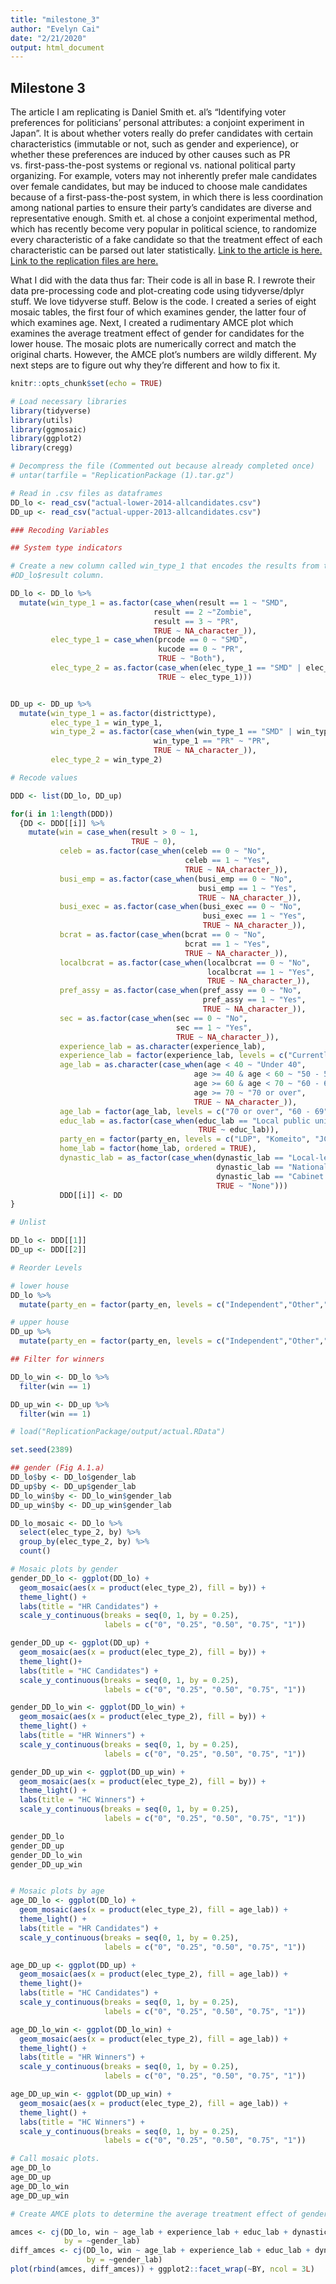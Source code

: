 ```yaml
---
title: "milestone_3"
author: "Evelyn Cai"
date: "2/21/2020"
output: html_document
---
```


## Milestone 3
The article I am replicating is Daniel Smith et. al's "Identifying voter preferences for politicians’ personal attributes: a conjoint experiment in Japan". It is about whether voters really do prefer candidates with certain characteristics (immutable or not, such as gender and experience), or whether these preferences are induced by other causes such as PR vs. first-pass-the-post systems or regional vs. national political party organizing. For example, voters may not inherently prefer male candidates over female candidates, but may be induced to choose male candidates because of a first-pass-the-post system, in which there is less coordination among national parties to ensure their party's candidates are diverse and representative enough. Smith et. al chose a conjoint experimental method, which has recently become very popular in political science, to randomize every characteristic of a fake candidate so that the treatment effect of each characteristic can be parsed out later statistically.
[Link to the article is here.](https://www.cambridge.org/core/journals/political-science-research-and-methods/article/identifying-voter-preferences-for-politicians-personal-attributes-a-conjoint-experiment-in-japan/95ADB2B43C5289ECFE6898B7FE776CFE)
[Link to the replication files are here.](https://dataverse.harvard.edu/dataset.xhtml?persistentId=doi:10.7910/DVN/KCIADO)

What I did with the data thus far:
Their code is all in base R. I rewrote their data pre-processing code and plot-creating code using tidyverse/dplyr stuff. We love tidyverse stuff. Below is the code. I created a series of eight mosaic tables, the first four of which examines gender, the latter four of which examines age. Next, I created a rudimentary AMCE plot which examines the average treatment effect of gender for candidates for the lower house. The mosaic plots are numerically correct and match the original charts. However, the AMCE plot's numbers are wildly different. My next steps are to figure out why they're different and how to fix it.

```r
knitr::opts_chunk$set(echo = TRUE)

# Load necessary libraries
library(tidyverse)
library(utils)
library(ggmosaic)
library(ggplot2)
library(cregg)

# Decompress the file (Commented out because already completed once)
# untar(tarfile = "ReplicationPackage (1).tar.gz")

# Read in .csv files as dataframes
DD_lo <- read_csv("actual-lower-2014-allcandidates.csv")
DD_up <- read_csv("actual-upper-2013-allcandidates.csv")
```

```r
### Recoding Variables

## System type indicators

# Create a new column called win_type_1 that encodes the results from the
#DD_lo$result column.

DD_lo <- DD_lo %>%
  mutate(win_type_1 = as.factor(case_when(result == 1 ~ "SMD",
                                result == 2 ~"Zombie",
                                result == 3 ~ "PR",
                                TRUE ~ NA_character_)),
         elec_type_1 = case_when(prcode == 0 ~ "SMD",
                                 kucode == 0 ~ "PR",
                                 TRUE ~ "Both"),
         elec_type_2 = as.factor(case_when(elec_type_1 == "SMD" | elec_type_1 == "Both" ~ "SMD/Dual",
                                 TRUE ~ elec_type_1)))


DD_up <- DD_up %>%
  mutate(win_type_1 = as.factor(districttype),
         elec_type_1 = win_type_1,
         win_type_2 = as.factor(case_when(win_type_1 == "SMD" | win_type_1 == "MMD" ~ "SNTV",
                                win_type_1 == "PR" ~ "PR",
                                TRUE ~ NA_character_)),
         elec_type_2 = win_type_2)

# Recode values

DDD <- list(DD_lo, DD_up)

for(i in 1:length(DDD))
  {DD <- DDD[[i]] %>%
    mutate(win = case_when(result > 0 ~ 1,
                           TRUE ~ 0),
           celeb = as.factor(case_when(celeb == 0 ~ "No",
                                       celeb == 1 ~ "Yes",
                                       TRUE ~ NA_character_)),
           busi_emp = as.factor(case_when(busi_emp == 0 ~ "No",
                                          busi_emp == 1 ~ "Yes",
                                          TRUE ~ NA_character_)),
           busi_exec = as.factor(case_when(busi_exec == 0 ~ "No",
                                           busi_exec == 1 ~ "Yes",
                                           TRUE ~ NA_character_)),
           bcrat = as.factor(case_when(bcrat == 0 ~ "No",
                                       bcrat == 1 ~ "Yes",
                                       TRUE ~ NA_character_)),
           localbcrat = as.factor(case_when(localbcrat == 0 ~ "No",
                                            localbcrat == 1 ~ "Yes",
                                            TRUE ~ NA_character_)),
           pref_assy = as.factor(case_when(pref_assy == 0 ~ "No",
                                           pref_assy == 1 ~ "Yes",
                                           TRUE ~ NA_character_)),
           sec = as.factor(case_when(sec == 0 ~ "No",
                                     sec == 1 ~ "Yes",
                                     TRUE ~ NA_character_)),
           experience_lab = as.character(experience_lab),
           experience_lab = factor(experience_lab, levels = c("Currently in office, 3+ terms", "Currently in office, 2 terms", "Currently in office, 1 term", "Formerly in office, 3+ terms", "Formerly in office, 2 terms", "Formerly in office, 1 term", "No experience")),
           age_lab = as.character(case_when(age < 40 ~ "Under 40",
                                         age >= 40 & age < 60 ~ "50 - 59",
                                         age >= 60 & age < 70 ~ "60 - 69",
                                         age >= 70 ~ "70 or over",
                                         TRUE ~ NA_character_)),
           age_lab = factor(age_lab, levels = c("70 or over", "60 - 69", "50 - 59", "Under 40")),
           educ_lab = as.factor(case_when(educ_lab == "Local public university" ~ "Other public university",
                                          TRUE ~ educ_lab)),
           party_en = factor(party_en, levels = c("LDP", "Komeito", "JCP", "DPJ")),
           home_lab = factor(home_lab, ordered = TRUE),
           dynastic_lab = as_factor(case_when(dynastic_lab == "Local-level elected politician" ~ "Loc. Pol.",
                                              dynastic_lab == "National-level elected politician" ~ "MP",
                                              dynastic_lab == "Cabinet minister" ~ "Cab. Min.",
                                              TRUE ~ "None")))
           DDD[[i]] <- DD
}

# Unlist

DD_lo <- DDD[[1]]
DD_up <- DDD[[2]]

# Reorder Levels

# lower house
DD_lo %>%
  mutate(party_en = factor(party_en, levels = c("Independent","Other","PFG","JIP","LDP","Komeito","DPJ","PLP","SDP","JCP")))

# upper house
DD_up %>%
  mutate(party_en = factor(party_en, levels = c("Independent","Other","JIP","LDP","Komeito","DPJ","PLP","SDP","JCP")))

## Filter for winners

DD_lo_win <- DD_lo %>%
  filter(win == 1)

DD_up_win <- DD_up %>%
  filter(win == 1)
```

``` r

# load("ReplicationPackage/output/actual.RData")

set.seed(2389)

## gender (Fig A.1.a)
DD_lo$by <- DD_lo$gender_lab
DD_up$by <- DD_up$gender_lab
DD_lo_win$by <- DD_lo_win$gender_lab
DD_up_win$by <- DD_up_win$gender_lab

DD_lo_mosaic <- DD_lo %>%
  select(elec_type_2, by) %>%
  group_by(elec_type_2, by) %>%
  count()

# Mosaic plots by gender
gender_DD_lo <- ggplot(DD_lo) + 
  geom_mosaic(aes(x = product(elec_type_2), fill = by)) +
  theme_light() +
  labs(title = "HR Candidates") +
  scale_y_continuous(breaks = seq(0, 1, by = 0.25),
                     labels = c("0", "0.25", "0.50", "0.75", "1"))

gender_DD_up <- ggplot(DD_up) + 
  geom_mosaic(aes(x = product(elec_type_2), fill = by)) +
  theme_light()+
  labs(title = "HC Candidates") +
  scale_y_continuous(breaks = seq(0, 1, by = 0.25),
                     labels = c("0", "0.25", "0.50", "0.75", "1"))

gender_DD_lo_win <- ggplot(DD_lo_win) + 
  geom_mosaic(aes(x = product(elec_type_2), fill = by)) +
  theme_light() +
  labs(title = "HR Winners") +
  scale_y_continuous(breaks = seq(0, 1, by = 0.25),
                     labels = c("0", "0.25", "0.50", "0.75", "1"))

gender_DD_up_win <- ggplot(DD_up_win) + 
  geom_mosaic(aes(x = product(elec_type_2), fill = by)) +
  theme_light() +
  labs(title = "HC Winners") +
  scale_y_continuous(breaks = seq(0, 1, by = 0.25),
                     labels = c("0", "0.25", "0.50", "0.75", "1"))

gender_DD_lo
gender_DD_up
gender_DD_lo_win
gender_DD_up_win


# Mosaic plots by age
age_DD_lo <- ggplot(DD_lo) + 
  geom_mosaic(aes(x = product(elec_type_2), fill = age_lab)) +
  theme_light() +
  labs(title = "HR Candidates") +
  scale_y_continuous(breaks = seq(0, 1, by = 0.25),
                     labels = c("0", "0.25", "0.50", "0.75", "1"))

age_DD_up <- ggplot(DD_up) + 
  geom_mosaic(aes(x = product(elec_type_2), fill = age_lab)) +
  theme_light()+
  labs(title = "HC Candidates") +
  scale_y_continuous(breaks = seq(0, 1, by = 0.25),
                     labels = c("0", "0.25", "0.50", "0.75", "1"))

age_DD_lo_win <- ggplot(DD_lo_win) + 
  geom_mosaic(aes(x = product(elec_type_2), fill = age_lab)) +
  theme_light() +
  labs(title = "HR Winners") +
  scale_y_continuous(breaks = seq(0, 1, by = 0.25),
                     labels = c("0", "0.25", "0.50", "0.75", "1"))

age_DD_up_win <- ggplot(DD_up_win) + 
  geom_mosaic(aes(x = product(elec_type_2), fill = age_lab)) +
  theme_light() +
  labs(title = "HC Winners") +
  scale_y_continuous(breaks = seq(0, 1, by = 0.25),
                     labels = c("0", "0.25", "0.50", "0.75", "1"))

# Call mosaic plots.
age_DD_lo
age_DD_up
age_DD_lo_win
age_DD_up_win

```

```r

# Create AMCE plots to determine the average treatment effect of gender. 

amces <- cj(DD_lo, win ~ age_lab + experience_lab + educ_lab + dynastic_lab + home_lab + party_en, estimate = "amce", 
            by = ~gender_lab)
diff_amces <- cj(DD_lo, win ~ age_lab + experience_lab + educ_lab + dynastic_lab + home_lab + party_en, estimate = "amce_diff", 
                 by = ~gender_lab)
plot(rbind(amces, diff_amces)) + ggplot2::facet_wrap(~BY, ncol = 3L)

```